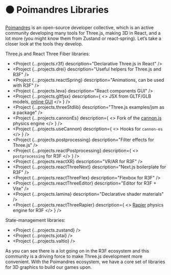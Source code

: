 
# ⚫️ Poimandres Libraries

[Poimandres](https://github.com/pmndrs) is an open-source developer collective, which is an active community developing many tools for Three.js, making 3D in React, and a lot more (you might know them from Zustand or react-spring). Let’s take a closer look at the tools they develop.

Three.js and React Three Fiber libraries:

- <Project {...projects.r3f} description="Declarative Three.js in React" />
- <Project {...projects.drei} description="Useful helpers for Three.js and R3F" />
- <Project {...projects.reactSpring} description="Animations, can be used with R3F" />
- <Project {...projects.leva} description="React components GUI" />
- <Project
    {...projects.gltfjsx}
    description={
      <>
        JSX from GLTF/GLB models, <a href="https://gltf.pmnd.rs/">online GUI</a>
      </>
    }
  />
- <Project {...projects.threeStdlib} description="Three.js examples/jsm as a package" />
- <Project
    {...projects.cannonEs}
    description={
      <>
        Fork of the <a href="https://github.com/schteppe/cannon.js">cannon.js</a> physics engine
      </>
    }
  />
- <Project
    {...projects.useCannon}
    description={
      <>
        Hooks for <code>cannon-es</code>
      </>
    }
  />
- <Project {...projects.postprocessing} description="Filter effects for Three.js" />
- <Project
    {...projects.reactPostprocessing}
    description={
      <>
        <code>postprocessing</code> for R3F
      </>
    }
  />
- <Project {...projects.reactXR} description="VR/AR for R3F" />
- <Project {...projects.reactThreeNext} description="Next.js boilerplate for R3F" />
- <Project {...projects.reactThreeFlex} description="Flexbox for R3F" />
- <Project {...projects.reactThreeEditor} description="Editor for R3F + Vite" />
- <Project {...projects.lamina} description="Declarative shader materials" />
- <Project
    {...projects.reactThreeRapier}
    description={
      <>
        <a href="https://rapier.rs/">Rapier</a> physics engine for R3F
      </>
    }
  />

State-management libraries:

- <Project {...projects.zustand} />
- <Project {...projects.jotai} />
- <Project {...projects.valtio} />

As you can see there is a lot going on in the R3F ecosystem and this community is a driving force to make Three.js development more convenient. With the Poimandres ecosystem, we have a core set of libraries for 3D graphics to build our games upon.
